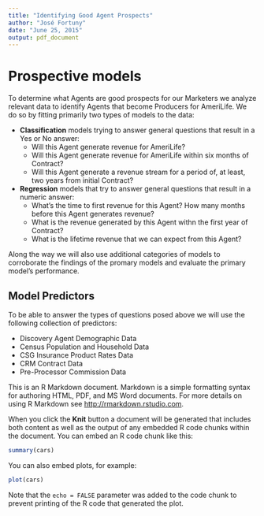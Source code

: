 ```yaml
---
title: "Identifying Good Agent Prospects"
author: "José Fortuny"
date: "June 25, 2015"
output: pdf_document
---
```


# Prospective models

To determine what Agents are good prospects for our Marketers we analyze relevant data to identify Agents that become Producers for AmeriLife. We do so by fitting primarily two types of models to the data:

* __Classification__ models trying to answer general questions that result in a Yes or No answer: 
    + Will this Agent generate revenue for AmeriLife?
    + Will this Agent generate revenue for AmeriLife within six months of Contract?
    + Will this Agent generate a revenue stream for a period of, at least, two years from initial Contract?
* __Regression__ models that try to answer general questions that result in a numeric answer:
    + What's the time to first revenue for this Agent? How many months before this Agent generates revenue?
    + What is the revenue generated by this Agent withn the first year of Contract?
    + What is the lifetime revenue that we can expect from this Agent?

Along the way we will also use additional categories of models to corroborate the findings of the promary models and evaluate the primary model's performance.

## Model Predictors

To be able to answer the types of questions posed above we will use the following collection of predictors:

* Discovery Agent Demographic Data
* Census Population and Household Data
* CSG Insurance Product Rates Data
* CRM Contract Data
* Pre-Processor Commission Data




This is an R Markdown document. Markdown is a simple formatting syntax for authoring HTML, PDF, and MS Word documents. For more details on using R Markdown see <http://rmarkdown.rstudio.com>.

When you click the **Knit** button a document will be generated that includes both content as well as the output of any embedded R code chunks within the document. You can embed an R code chunk like this:

```r
summary(cars)
```

You can also embed plots, for example:

```r
plot(cars)
```

Note that the `echo = FALSE` parameter was added to the code chunk to prevent printing of the R code that generated the plot.
